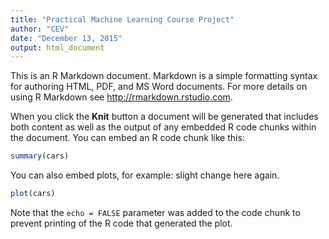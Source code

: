 ```yaml
---
title: "Practical Machine Learning Course Project"
author: "CEV"
date: "December 13, 2015"
output: html_document
---
```


This is an R Markdown document. Markdown is a simple formatting syntax for authoring HTML, PDF, and MS Word documents. For more details on using R Markdown see <http://rmarkdown.rstudio.com>.

When you click the **Knit** button a document will be generated that includes both content as well as the output of any embedded R code chunks within the document. You can embed an R code chunk like this:

```r
summary(cars)
```

You can also embed plots, for example: slight change here again.

```r
plot(cars)
```

Note that the `echo = FALSE` parameter was added to the code chunk to prevent printing of the R code that generated the plot.
